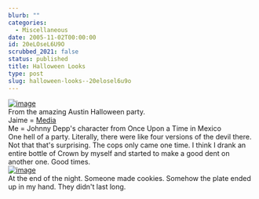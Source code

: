 ```yaml
---
blurb: ""
categories:
  - Miscellaneous
date: 2005-11-02T00:00:00
id: 20eLOseL6U9O
scrubbed_2021: false
status: published
title: Halloween Looks
type: post
slug: halloween-looks--20elosel6u9o
---
```


[![image](https://photos1.blogger.com/blogger/2691/1643/400/20051028_214656a.jpg)](http://photos1.blogger.com/blogger/2691/1643/1600/20051028_214656a.jpg)  
From the amazing Austin Halloween party.  
Jaime = [Media](http://en.wikipedia.org/wiki/Medea)  
Me = Johnny Depp's character from Once Upon a Time in Mexico  
One hell of a party. Literally, there were like four versions of
the devil there. Not that that's surprising. The cops only came one
time. I think I drank an entire bottle of Crown by myself and
started to make a good dent on another one. Good times.  
[![image](https://photos1.blogger.com/blogger/2691/1643/400/20051029_031356a.jpg)](http://photos1.blogger.com/blogger/2691/1643/1600/20051029_031356a.jpg)  
At the end of the night. Someone made cookies. Somehow the plate
ended up in my hand. They didn't last long.